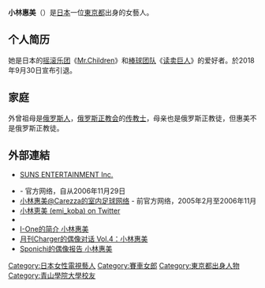 {{rewrite|time=2015-12-14T02:42:29+00:00}}
{{otheruses|subject=日本女藝人|other=曾以林惠美為藝名的女性[[聲優|聲優]]|亞城惠}}
{{藝人
| 類型 = 模特兒
| 圖片 =
| 圖片尺寸 =
| 圖片簡介 = 
| 英文名 = Kobayashi Emi
| 綽號 = 
| 國籍 = {{JPN}}
| 出生地 = {{JPN}}[[東京|東京]]
| 出生日期 = {{birth_date_and _age|1983|1|1}}
| 職業 = [[模特兒|模特兒]]、[[演員|演員]]、[[歌手|歌手]]
| 活躍年代 = 2004年至今
}}
{{Japanese|japanese= 小林 恵美 |kana= こばやし えみ|romaji= Kobayashi Emi}}

'''小林惠美'''（{{bd|1983年|1月1日|||K}}）是[[日本|日本]]一位[[東京都|東京都]]出身的女藝人。

== 个人简历 ==
她是日本的[[摇滚乐团|摇滚乐团]]《[[Mr.Children|Mr.Children]]》和[[棒球|棒球]][[团队|团队]]《[[读卖巨人|读卖巨人]]》的爱好者。於2018年9月30日宣布引退。

== 家庭 ==
外曾祖母是[[俄罗斯人|俄罗斯人]]，[[俄罗斯正教会|俄罗斯正教会]]的[[传教士|传教士]]，母亲也是俄罗斯正教徒，但惠美不是俄罗斯正教徒。

== 外部連結 ==
* [http://www.suns.fm/ SUNS ENTERTAINMENT Inc.] {{Wayback|url=http://www.suns.fm/ |date=20120622074729 }} {{ja icon}}
<!--* [http://kobayashiemi.fc.yahoo.co.jp/ {{lang|ja|コバヤシーバ}} / {{lang|ru|кобаясибо!}}] {{ja icon}} - 官方网页-->
* [https://web.archive.org/web/20100924150341/http://blog.excite.co.jp/emi-kobayashi {{lang|ja|えへっ♪こばえみのブログ}}] {{ja icon}} - 官方网络，自从2006年11月29日
* [https://web.archive.org/web/20101206122153/http://blog.excite.co.jp/c-emi 小林惠美@Carezza的室内足球网络] {{ja icon}} - 前官方网络，2005年2月至2006年11月
* [http://twitter.com/emi_koba 小林恵美 (emi_koba) on Twitter] {{Wayback|url=http://twitter.com/emi_koba |date=20201208082956 }} {{ja icon}}
* {{instagram|emichan0101}}
* [https://web.archive.org/web/20101231010937/http://www.i-one-net.com/profile/pr_k_emi.html I-One的简介 小林惠美] {{ja icon}}
* [https://web.archive.org/web/20070315113611/http://promotion.yahoo.co.jp/charger/backnumber/category/idol/vol04.php 月刊Charger的偶像对话 Vol.4：小林惠美] {{ja icon}}
* [https://web.archive.org/web/20080917041241/http://www.sponichi.co.jp/gravure/special/ir_kobayashimegumi2/20060518top.html Sponichi的偶像报告 小林惠美] {{ja icon}}
{{Japan-enter-bio-stub}}

{{DEFAULTSORT:Kobayashi Emi}}
[[Category:日本女性電視藝人|Category:日本女性電視藝人]]
[[Category:賽車女郎|Category:賽車女郎]]
[[Category:東京都出身人物|Category:東京都出身人物]]
[[Category:青山學院大學校友|Category:青山學院大學校友]]